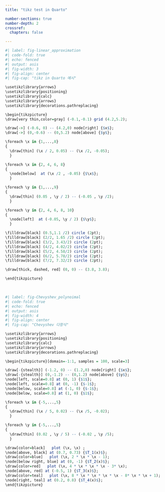```yaml
---
title: "tikz test in Quarto"

number-sections: true
number-depth: 2
crossref:
  chapters: false

---
```




```r
#| label: fig-linear_approximation
#| code-fold: true
#| echo: fenced
#| output: asis
#| fig-width: 3
#| fig-align: center
#| fig-cap: "tikz in Quarto 예시"

\usetikzlibrary{arrows}
\usetikzlibrary{positioning}
\usetikzlibrary{calc}
\usetikzlibrary{arrows}
\usetikzlibrary{decorations.pathreplacing}

\begin{tikzpicture}
\draw[very thin,color=gray] (-0.1,-0.1) grid (4.2,5.2);

\draw[->] (-0.6, 0) -- (4.2,0) node[right] {$x$};
\draw[->] (0,-0.6) -- (0,5.2) node[above] {$y$};

\foreach \x in {1,...,8}
{
  \draw[thin] (\x / 2, 0.05) -- (\x /2, -0.05);
  }

\foreach \x in {2, 4, 6, 8}
{
  \node[below]  at (\x /2 , -0.05) {$\x$};
  }

\foreach \y in {1,...,9}
{
  \draw[thin] (0.05 , \y / 2) -- (-0.05 , \y /2);
  }

\foreach \y in {2, 4, 6, 8, 10}
{
  \node[left]  at (-0.05, \y / 2) {$\y$};
  }

\filldraw[black] (0.5,1.1 /2) circle (2pt);
\filldraw[black] (2/2, 1.65 /2) circle (2pt);
\filldraw[black] (3/2, 3.43/2) circle (2pt);
\filldraw[black] (4/2, 4.02/2) circle (2pt);
\filldraw[black] (5/2, 4.58/2) circle (2pt);
\filldraw[black] (6/2, 5.78/2) circle (2pt);
\filldraw[black] (7/2, 7.32/2) circle (2pt);

\draw[thick, dashed, red] (0, 0) -- (3.8, 3.8);

\end{tikzpicture}
```

</br>

```r
#| label: fig-Chevyshev_polynoimal
#| code-fold: true
#| echo: fenced
#| output: asis
#| fig-width: 4
#| fig-align: center
#| fig-cap: "Chevyshev 다항식"

\usetikzlibrary{arrows}
\usetikzlibrary{positioning}
\usetikzlibrary{calc}
\usetikzlibrary{arrows}
\usetikzlibrary{decorations.pathreplacing}

\begin{tikzpicture}[domain=-1:1, samples = 100, scale=3]

\draw[-{stealth}] (-1.2, 0) -- (1.2,0) node[right] {$x$};
\draw[-{stealth}] (0,-1.2) -- (0,1.2) node[above] {$y$};
\node[left, scale=0.8] at (0, 1) {$1$};
\node[left, scale=0.8] at (0, -1) {$-1$};
\node[below, scale=0.8] at (-1, 0) {$-1$};
\node[below, scale=0.8] at (1, 0) {$1$};

\foreach \x in {-5,...,5}
{
  \draw[thin] (\x / 5, 0.02) -- (\x /5, -0.02);
  }

\foreach \y in {-5,...,5}
{
  \draw[thin] (0.02 , \y / 5) -- (-0.02 , \y /5);
  }

\draw[color=black]   plot (\x, \x) ;
\node[above, black] at (0.7, 0.73) {$T_1(x)$};
\draw[color=blue]   plot (\x, 2 * \x * \x - 1);
\node[below right, blue] at (0, -1) {$T_2(x)$};
\draw[color=red]   plot (\x, 4 * \x * \x * \x - 3* \x);
\node[above, red] at (-0.5, 1) {$T_3(x)$};
\draw[color=teal]   plot (\x, 8 * \x * \x * \x * \x - 8* \x * \x + 1);
\node[right, teal] at (0.2, 0.8) {$T_4(x)$};
\end{tikzpicture}
```
